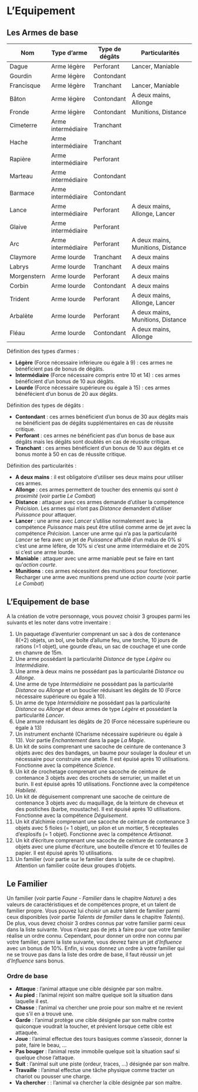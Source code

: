 # L'Equipement

## Les Armes de base

| Nom         | Type d'arme        | Type de dégâts | Particularités                          |
|-------------|--------------------|----------------|-----------------------------------------|
| Dague       | Arme légère        | Perforant      | Lancer, Maniable                        |
| Gourdin     | Arme légère        | Contondant     |                                         |
| Francisque  | Arme légère        | Tranchant      | Lancer, Maniable                        |
| Bâton       | Arme légère        | Contondant     | A deux mains, Allonge                   |
| Fronde      | Arme légère        | Contondant     | Munitions, Distance                     |
| Cimeterre   | Arme intermédiaire | Tranchant      |                                         |
| Hache       | Arme intermédiaire | Tranchant      |                                         |
| Rapière     | Arme intermédiaire | Perforant      |                                         |
| Marteau     | Arme intermédiaire | Contondant     |                                         |
| Barmace     | Arme intermédiaire | Contondant     |                                         |
| Lance       | Arme intermédiaire | Perforant      | A deux mains, Allonge, Lancer           |
| Glaive      | Arme intermédiaire | Perforant      |                                         |
| Arc         | Arme intermédiaire | Perforant      | A deux mains, Munitions, Distance       |
| Claymore    | Arme lourde        | Tranchant      | A deux mains                            |
| Labrys      | Arme lourde        | Tranchant      | A deux mains                            |
| Morgenstern | Arme lourde        | Perforant      | A deux mains                            |
| Corbin      | Arme lourde        | Contondant     | A deux mains                            |
| Trident     | Arme lourde        | Perforant      | A deux mains, Allonge, Lancer           |
| Arbalète    | Arme lourde        | Perforant      | A deux mains, Munitions, Distance       |
| Fléau       | Arme lourde        | Contondant     | A deux mains, Allonge                   |


Définition des types d'armes : 

- **Légère** (Force nécessaire inférieure ou égale à 9) : ces armes ne bénéficient pas de bonus de dégâts.
- **Intermédiaire** (Force nécessaire compris entre 10 et 14) : ces armes bénéficient d'un bonus de 10 aux dégâts. 
- **Lourde** (Force nécessaire supérieure ou égale à 15) : ces armes bénéfécient d'un bonus de 20 aux dégâts. 

Définition des types de dégâts :

- **Contondant** : ces armes bénéficient d'un bonus de 30 aux dégâts mais ne bénéficient pas de dégâts supplémentaires en cas de réussite critique. 
- **Perforant** : ces armes ne bénéficient pas d'un bonus de base aux dégâts mais les dégâts sont doublés en cas de réussite critique.
- **Tranchant** : ces armes bénéficient d'un bonus de 10 aux dégâts et ce bonus monte à 50 en cas de réussite critique. 

Définition des particularités :

- **A deux mains** : il est obligatoire d'utiliser ses deux mains pour utiliser ces armes.
- **Allonge** : ces armes permettent de toucher des ennemis qui sont *à proximité* (voir partie *Le Combat*)
- **Distance** : attaquer avec ces armes demande d'utilser la compétence *Précision*. Les armes qui n'ont pas *Distance* demandent d'utiliser *Puissance* pour attaquer.
- **Lancer** : une arme avec *Lancer* s'utilise normalement avec la compétence *Puissance* mais peut être utilisé comme arme de jet avec la compétence *Précision*. Lancer une arme qui n'a pas la particularité *Lancer* se fera avec un jet de *Puissance* affublé d'un malus de 0% si c'est une arme léfère, de 10% si c'est une arme intermédiaire et de 20% si c'est une arme lourde. 
- **Maniable** : attaquer avec une arme maniable peut se faire en tant qu'*action courte*. 
- **Munitions** : ces armes nécessitent des munitions pour fonctionner. Recharger une arme avec munitions prend une *action courte* (voir partie *Le Combat*)

## L'Equipement de base
A la création de votre personnage, vous pouvez choisir 3 groupes parmi les suivants et les noter dans votre inventaire : 

1. Un paquetage d'aventurier comprenant un sac à dos de contenance 8(+2) objets, un bol, une boîte d’allume feu, une torche, 10 jours de rations (=1 objet), une gourde d’eau, un sac de couchage et une corde en chanvre de 15m.
2. Une arme possédant la particularité *Distance* de type *Légère* ou *Intermédiaire*.
3. Une arme à deux mains ne possédant pas la particularité *Distance* ou *Allonge*.
4. Une arme de type *Intermédiaire* ne possédant pas la particularité *Distance* ou *Allonge* et un bouclier réduisant les dégâts de 10 (Force nécessaire supérieure ou égale à 10).
5. Un arme de type *Intermédiaire* ne possédant pas la particularité *Distance* ou *Allonge*  et deux armes de type *Légère* et possédant la particularité *Lancer*.
6. Une armure réduisant les dégâts de 20 (Force nécessaire supérieure ou égale à 13)
7. Un instrument enchanté (Charisme nécessaire supérieure ou égale à 13). Voir partie *Enchantement* dans la page *La Magie*.
8. Un kit de soins comprenant une sacoche de ceinture de contenance 3 objets avec des des bandages, un baume pour soulager la douleur et un nécessaire pour construire une attelle. Il est épuisé après 10 utilisations. Fonctionne avec la compétence *Science*.
9. Un kit de crochetage comprenant une sacoche de ceinture de contenance 3 objets avec des crochets de serrurier, un maillet et un burin. Il est épuisé après 10 utilisations. Fonctionne avec la compétence *Habileté*.
10. Un kit de déguisement comprenant une sacoche de ceinture de contenance 3 objets avec du maquillage, de la teinture de cheveux et des postiches (barbe, moustache). Il est épuisé après 10 utilisations. Fonctionne avec la compétence *Déguisement*. 
11. Un kit d'alchimie comprenant une sacoche de ceinture de contenance 3 objets avec 5 fioles (= 1 objet), un pilon et un mortier, 5 récepteales d'explosifs (= 1 objet). Fonctionne avec la compétence *Artisanat*. 
11. Un kit d'écriture comprenant une sacoche de ceinture de contenance 3 objets avec une plume d’écriture, une bouteille d’encre et 10 feuilles de papier. Il est épuisé après 10 utilisations.
12. Un familier (voir partie sur le familier dans la suite de ce chapitre). Attention un familier coûte deux groupes d'objets. 

## Le Familier

Un familier (voir partie *Faune - Familier* dans le chapitre *Nature*) a des valeurs de caractéristiques et de compétences propre, et un talent de familier propre. Vous pouvez lui choisir un autre talent de familier parmi ceux disponibles (voir partie *Talents de familier* dans le chapitre *Talents*). 
De plus, vous devez choisir 3 ordres connus par votre familier parmi ceux dans la liste suivante. Vous n'avez pas de jets à faire pour que votre familier réalise un ordre connu. Cependant, pour donner un ordre non connu par votre familier, parmi la liste suivante, vous devrez faire un jet d'*Influence* avec un bonus de 10%. Enfin, si vous donnez un ordre à votre familier qui ne se trouve pas dans la liste des ordre de base, il faut réussir un jet d'*Influence* sans bonus. 

### Ordre de base 

- **Attaque** : l'animal attaque une cible désignée par son maître. 
- **Au pied** : l'animal rejoint son maître quelque soit la situation dans laquelle il est.
- **Chasse** : l'animal va chercher une proie pour son maître et ne revient que s'il en a trouvé une.
- **Garde** : l'animal protège une cible désignée par son maître contre quiconque voudrait la toucher, et prévient lorsque cette cible est attaquée. 
- **Joue** : l'animal effectue des tours basiques comme s'asseoir, donner la pate, faire le beau, ...
- **Pas bouger** : l'animal reste immobile quelque soit la situation sauf si quelque chose l'attaque. 
- **Suit** : l'animal suit une piste (ordeur, traces, ...) désignée par son maître.
- **Travaille** : l'animal effectue une tâche physique comme tracter un chariot ou pousser une charge.
- **Va chercher** : : l'animal va chercher la cible désignée par son maître.